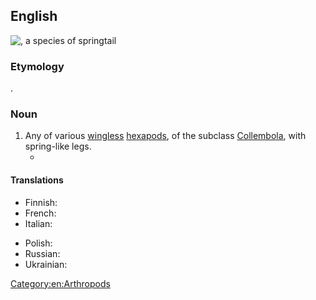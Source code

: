 ==English==
[[File:Springtail spermatophore.jpg|right|thumb|{{taxlink|Sminthurus viridis|species}}, a species of '''springtail''']]
{{wikipedia}}

===Etymology===
{{compound|en|spring|tail}}.

===Noun===
{{en-noun}}

# Any of various [[wingless]] [[hexapod]]s, of the subclass [[Collembola]], with spring-like legs.
#* {{quote-journal|en|author=Oliver Whang|title=Why Fly or Swim When You Can Jump? Ask the Springtail.|work=The New York Times|date=2022-11-07|url=https://www.nytimes.com/2022/11/07/science/springtail-jumps.html|issn=0362-4331|passage=Among the wonders of the natural world that few people have ever noticed: a semiaquatic '''springtail''' in motion.}}

====Translations====
{{trans-top|springtail}}
* Finnish: {{t+|fi|hyppyhäntäinen}}
* French: {{t+|fr|collembole|m}}
* Italian: {{t|it|collembolo|m}}
{{trans-mid}}
* Polish: {{t|pl|skoczogonek|m}}
* Russian: {{t+|ru|колле́мбола|f}}
* Ukrainian: {{t|uk|коле́мбола|f}}
{{trans-bottom}}

[[Category:en:Arthropods]]
